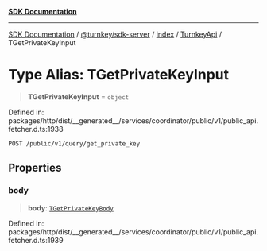 [**SDK Documentation**](../../../../../../README.mdx)

***

[SDK Documentation](../../../../../../packages.mdx) / [@turnkey/sdk-server](../../../../README.mdx) / [index](../../../README.mdx) / [TurnkeyApi](../README.mdx) / TGetPrivateKeyInput

# Type Alias: TGetPrivateKeyInput

> **TGetPrivateKeyInput** = `object`

Defined in: packages/http/dist/\_\_generated\_\_/services/coordinator/public/v1/public\_api.fetcher.d.ts:1938

`POST /public/v1/query/get_private_key`

## Properties

### body

> **body**: [`TGetPrivateKeyBody`](TGetPrivateKeyBody.mdx)

Defined in: packages/http/dist/\_\_generated\_\_/services/coordinator/public/v1/public\_api.fetcher.d.ts:1939
